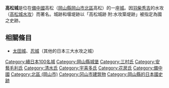{{Coor icon|34|41|34.8|N|133|49|19.36|E|scale:10000}}
{{日本城郭概要表|
nihongo = 高松城|
hiragana=たかまつじょう|
romaji=Takamatsu-jō|
img = File:Bitchu Takamatsu castle ruins.jpg|
img_capt = 本丸址公園|
img_width =220px|
name = 高松城|
pref = 岡山縣|
ar_called = |
struct = 梯郭式[[平城_(城郭分類)|平城]]|
tower_struct = 無|
builders = [[石川氏|石川氏]]|
build_y = 不明|
revamp = |
rulers = 石川氏、清水氏、花房氏|
reject_y = [[江戶時代|江戶時代]]初期|
remains = 水攻堰堤之一部|
cultural asset = 國家史跡|
location = {{Coord|34|41|34.8|N|133|49|19.36|E|scale:10000}}|
}}

'''高松城'''是位在[[備中國|備中國]]高松（[[岡山縣|岡山縣]][[岡山市|岡山市]][[北區_(岡山市)|北區]]高松）的一座[[城_(日本)|城]]。因[[羽柴秀吉|羽柴秀吉]]的水攻（[[高松城水攻|高松城水攻]]）而著名。城跡和堰堤跡以「高松城跡 附:水攻築堤跡」被指定為國之史跡。

== 相關條目 ==
* [[太田城_(紀伊國)|太田城]]、[[忍城|忍城]]（其他的日本三大水攻之城）

{{DEFAULTSORT:Takamatsujo}}
{{續日本100名城}}
[[Category:續日本100名城|Category:續日本100名城]]
[[Category:岡山縣城堡|Category:岡山縣城堡]]
[[Category:三村氏|Category:三村氏]]
[[Category:安藝毛利氏|Category:安藝毛利氏]]
[[Category:清水氏|Category:清水氏]]
[[Category:宇喜多氏|Category:宇喜多氏]]
[[Category:花房氏|Category:花房氏]]
[[Category:備中國|Category:備中國]]
[[Category:北區_(岡山市)|Category:北區 (岡山市)]]
[[Category:冈山市建筑物|Category:冈山市建筑物]]
[[Category:岡山縣的日本國史跡|Category:岡山縣的日本國史跡]]